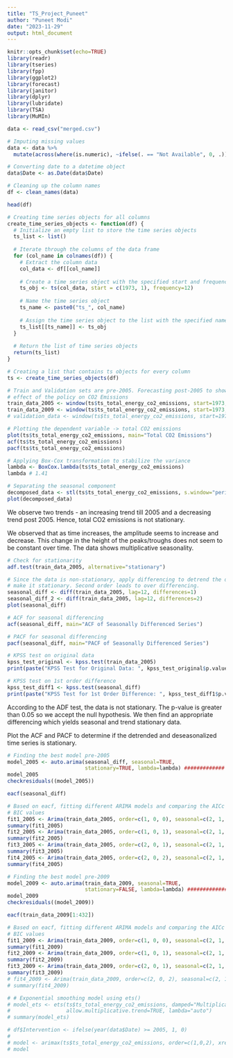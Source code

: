 ```yaml
---
title: "TS_Project_Puneet"
author: "Puneet Modi"
date: "2023-11-29"
output: html_document
---
```


```r
knitr::opts_chunk$set(echo=TRUE)
library(readr)
library(tseries)
library(fpp)
library(ggplot2)
library(forecast)
library(janitor)
library(dplyr)
library(lubridate)
library(TSA)
library(MuMIn)
```


```r
data <- read_csv("merged.csv")

# Imputing missing values
data <- data %>%
  mutate(across(where(is.numeric), ~ifelse(. == "Not Available", 0, .)))

# Converting date to a datetime object
data$Date <- as.Date(data$Date)

# Cleaning up the column names
df <- clean_names(data)

head(df)

# Creating time series objects for all columns
create_time_series_objects <- function(df) {
  # Initialize an empty list to store the time series objects
  ts_list <- list()
  
  # Iterate through the columns of the data frame
  for (col_name in colnames(df)) {
    # Extract the column data
    col_data <- df[[col_name]]
    
    # Create a time series object with the specified start and frequency
    ts_obj <- ts(col_data, start = c(1973, 1), frequency=12)
    
    # Name the time series object
    ts_name <- paste0("ts_", col_name)
    
    # Assign the time series object to the list with the specified name
    ts_list[[ts_name]] <- ts_obj
  }
  
  # Return the list of time series objects
  return(ts_list)
}

# Creating a list that contains ts objects for every column 
ts <- create_time_series_objects(df)
```


```r
# Train and Validation sets are pre-2005. Forecasting post-2005 to show the 
# effect of the policy on CO2 Emissions
train_data_2005 <- window(ts$ts_total_energy_co2_emissions, start=1973, end=2005)
train_data_2009 <- window(ts$ts_total_energy_co2_emissions, start=1973, end=2009)
# validation_data <- window(ts$ts_total_energy_co2_emissions, start=1973, end=2005)

# Plotting the dependent variable -> total CO2 emissions
plot(ts$ts_total_energy_co2_emissions, main="Total CO2 Emissions")
acf(ts$ts_total_energy_co2_emissions)
pacf(ts$ts_total_energy_co2_emissions)

# Applying Box-Cox transformation to stabilize the variance 
lambda <- BoxCox.lambda(ts$ts_total_energy_co2_emissions)
lambda # 1.41

# Separating the seasonal component
decomposed_data <- stl(ts$ts_total_energy_co2_emissions, s.window="periodic")
plot(decomposed_data)
```

We observe two trends - an increasing trend till 2005 and a decreasing trend post 
2005. Hence, total CO2 emissions is not stationary. 

We observed that as time increases, the amplitude seems to increase and decrease. 
This change in the height of the peaks/troughs does not seem to be constant over
time. The data shows multiplicative seasonality.


```r
# Check for stationarity
adf.test(train_data_2005, alternative="stationary")

# Since the data is non-stationary, apply differencing to detrend the data and 
# make it stationary. Second order leads to over differencing. 
seasonal_diff <- diff(train_data_2005, lag=12, differences=1)
seasonal_diff_2 <- diff(train_data_2005, lag=12, differences=2)
plot(seasonal_diff)

# ACF for seasonal differencing
acf(seasonal_diff, main="ACF of Seasonally Differenced Series")

# PACF for seasonal differencing 
pacf(seasonal_diff, main="PACF of Seasonally Differenced Series")

# KPSS test on original data
kpss_test_original <- kpss.test(train_data_2005)
print(paste("KPSS Test for Original Data: ", kpss_test_original$p.value))

# KPSS test on 1st order difference
kpss_test_diff1 <- kpss.test(seasonal_diff)
print(paste("KPSS Test for 1st Order Difference: ", kpss_test_diff1$p.value))
```

According to the ADF test, the data is not stationary. The p-value is greater 
than 0.05 so we accept the null hypothesis. We then find an appropriate 
differencing which yields seasonal and trend stationary data. 

Plot the ACF and PACF to determine if the detrended and deseasonalized time 
series is stationary.

```r
# Finding the best model pre-2005
model_2005 <- auto.arima(seasonal_diff, seasonal=TRUE, 
                         stationary=TRUE, lambda=lambda) #############
model_2005
checkresiduals((model_2005))

eacf(seasonal_diff)

# Based on eacf, fitting different ARIMA models and comparing the AICc and 
# BIC values
fit1_2005 <- Arima(train_data_2005, order=c(1, 0, 0), seasonal=c(2, 1, 1))
summary(fit1_2005)
fit2_2005 <- Arima(train_data_2005, order=c(1, 0, 1), seasonal=c(2, 1, 1))
summary(fit2_2005)
fit3_2005 <- Arima(train_data_2005, order=c(2, 0, 1), seasonal=c(2, 1, 1))
summary(fit3_2005)
fit4_2005 <- Arima(train_data_2005, order=c(2, 0, 2), seasonal=c(2, 1, 1))
summary(fit4_2005)

# Finding the best model pre-2009
model_2009 <- auto.arima(train_data_2009, seasonal=TRUE, 
                         stationary=FALSE, lambda=lambda) #############
model_2009
checkresiduals((model_2009))

eacf(train_data_2009[1:432])

# Based on eacf, fitting different ARIMA models and comparing the AICc and 
# BIC values
fit1_2009 <- Arima(train_data_2009, order=c(1, 0, 0), seasonal=c(2, 1, 1))
summary(fit1_2009)
fit2_2009 <- Arima(train_data_2009, order=c(1, 0, 1), seasonal=c(2, 1, 1))
summary(fit2_2009)
fit3_2009 <- Arima(train_data_2009, order=c(2, 0, 1), seasonal=c(2, 1, 1))
summary(fit3_2009)
# fit4_2009 <- Arima(train_data_2009, order=c(2, 0, 2), seasonal=c(2, 1, 1))
# summary(fit4_2009)

# # Exponential smoothing model using ets()
# model_ets <- ets(ts$ts_total_energy_co2_emissions, damped="Multiplicative", 
#                  allow.multiplicative.trend=TRUE, lambda="auto")
# summary(model_ets)

# df$Intervention <- ifelse(year(data$Date) >= 2005, 1, 0)
# 
# model <- arimax(ts$ts_total_energy_co2_emissions, order=c(1,0,2), xreg=df$Intervention)
# model
```